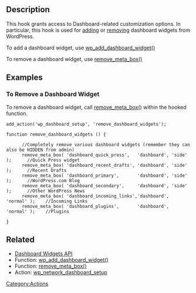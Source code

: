 ==Description==
This hook grants access to Dashboard-related customization options. In particular, this hook is used for [[Function_Reference/wp_add_dashboard_widget|adding]] or [[Function_Reference/remove_meta_box|removing]] dashboard widgets from WordPress.

To add a dashboard widget, use [[Function_Reference/wp_add_dashboard_widget|wp_add_dashboard_widget()]]

To remove a dashboard widget, use [[Function_Reference/remove_meta_box|remove_meta_box()]]

== Examples ==
=== To Remove a Dashboard Widget ===
To remove a dashboard widget, call [[Function_Reference/remove_meta_box|remove_meta_box()]] within the hooked function. 
<pre>
add_action('wp_dashboard_setup', 'remove_dashboard_widgets');

function remove_dashboard_widgets () {

      //Completely remove various dashboard widgets (remember they can also be HIDDEN from admin)
      remove_meta_box( 'dashboard_quick_press',   'dashboard', 'side' );      //Quick Press widget
      remove_meta_box( 'dashboard_recent_drafts', 'dashboard', 'side' );      //Recent Drafts
      remove_meta_box( 'dashboard_primary',       'dashboard', 'side' );      //WordPress.com Blog
      remove_meta_box( 'dashboard_secondary',     'dashboard', 'side' );      //Other WordPress News
      remove_meta_box( 'dashboard_incoming_links','dashboard', 'normal' );    //Incoming Links
      remove_meta_box( 'dashboard_plugins',       'dashboard', 'normal' );    //Plugins

}
</pre>

==Related==
* [[Dashboard Widgets API]]
* Function: [[Function_Reference/wp_add_dashboard_widget|wp_add_dashboard_widget()]]
* Function: [[Function_Reference/remove_meta_box|remove_meta_box()]]
* Action: [[Plugin_API/Action_Reference/wp_network_dashboard_setup|wp_network_dashboard_setup]]


[[Category:Actions]]